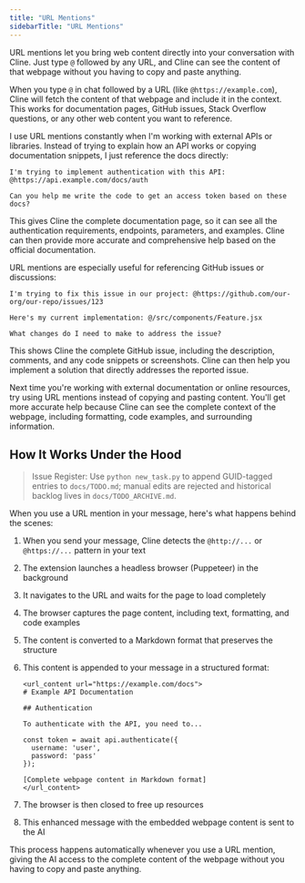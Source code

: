 ```yaml
---
title: "URL Mentions"
sidebarTitle: "URL Mentions"
---
```


URL mentions let you bring web content directly into your conversation with Cline. Just type `@` followed by any URL, and Cline can see the content of that webpage without you having to copy and paste anything.

When you type `@` in chat followed by a URL (like `@https://example.com`), Cline will fetch the content of that webpage and include it in the context. This works for documentation pages, GitHub issues, Stack Overflow questions, or any other web content you want to reference.

I use URL mentions constantly when I'm working with external APIs or libraries. Instead of trying to explain how an API works or copying documentation snippets, I just reference the docs directly:

```
I'm trying to implement authentication with this API: @https://api.example.com/docs/auth

Can you help me write the code to get an access token based on these docs?
```

This gives Cline the complete documentation page, so it can see all the authentication requirements, endpoints, parameters, and examples. Cline can then provide more accurate and comprehensive help based on the official documentation.

URL mentions are especially useful for referencing GitHub issues or discussions:

```
I'm trying to fix this issue in our project: @https://github.com/our-org/our-repo/issues/123

Here's my current implementation: @/src/components/Feature.jsx

What changes do I need to make to address the issue?
```

This shows Cline the complete GitHub issue, including the description, comments, and any code snippets or screenshots. Cline can then help you implement a solution that directly addresses the reported issue.

Next time you're working with external documentation or online resources, try using URL mentions instead of copying and pasting content. You'll get more accurate help because Cline can see the complete context of the webpage, including formatting, code examples, and surrounding information.

## How It Works Under the Hood
> Issue Register: Use `python new_task.py` to append GUID-tagged entries to `docs/TODO.md`; manual edits are rejected and historical backlog lives in `docs/TODO_ARCHIVE.md`.

When you use a URL mention in your message, here's what happens behind the scenes:

1. When you send your message, Cline detects the `@http://...` or `@https://...` pattern in your text
2. The extension launches a headless browser (Puppeteer) in the background
3. It navigates to the URL and waits for the page to load completely
4. The browser captures the page content, including text, formatting, and code examples
5. The content is converted to a Markdown format that preserves the structure
6. This content is appended to your message in a structured format:

    ```
    <url_content url="https://example.com/docs">
    # Example API Documentation

    ## Authentication

    To authenticate with the API, you need to...

    const token = await api.authenticate({
      username: 'user',
      password: 'pass'
    });

    [Complete webpage content in Markdown format]
    </url_content>
    ```

7. The browser is then closed to free up resources
8. This enhanced message with the embedded webpage content is sent to the AI

This process happens automatically whenever you use a URL mention, giving the AI access to the complete content of the webpage without you having to copy and paste anything.

